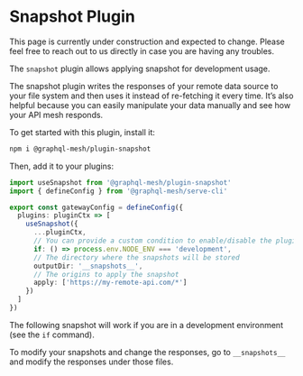 
# Snapshot Plugin

<Callout>
  This page is currently under construction and expected to change. Please feel free to reach out to
  us directly in case you are having any troubles.
</Callout>

The `snapshot` plugin allows applying snapshot for development usage.

The snapshot plugin writes the responses of your remote data source to your file system and then
uses it instead of re-fetching it every time. It’s also helpful because you can easily manipulate
your data manually and see how your API mesh responds.

To get started with this plugin, install it:

```sh npm2yarn
npm i @graphql-mesh/plugin-snapshot
```

Then, add it to your plugins:

```ts filename="gateway.config.ts"
import useSnapshot from '@graphql-mesh/plugin-snapshot'
import { defineConfig } from '@graphql-mesh/serve-cli'

export const gatewayConfig = defineConfig({
  plugins: pluginCtx => [
    useSnapshot({
      ...pluginCtx,
      // You can provide a custom condition to enable/disable the plugin
      if: () => process.env.NODE_ENV === 'development',
      // The directory where the snapshots will be stored
      outputDir: '__snapshots__',
      // The origins to apply the snapshot
      apply: ['https://my-remote-api.com/*']
    })
  ]
})
```

The following snapshot will work if you are in a development environment (see the `if` command).

To modify your snapshots and change the responses, go to `__snapshots__` and modify the responses
under those files.
